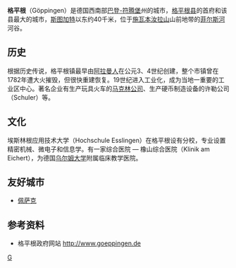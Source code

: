 {{德国城市
| 市徽图 = Image:Wappen Goeppingen.png
| 在德国内的位置图 = 
| 所属联邦州 = 巴登-符腾堡州
| 所属行政区 = 斯图加特行政区
| 所属县 = 格平根县
| 坐标纬度 = 48
| 坐标纬度分 = 42
| 坐标经度 = 9
| 坐标经度分 = 39
| 海拔高度 = 323
| 面积 = 59.22
| 人口 = 57,627
| 统计时间 = 2006年12月31日
| 人口密度 = 973
| 邮政编码 = 73033–73037
| 电话区号 = 07161, 07165, 07163
| 汽车牌号 = GP
| 政府地址 = Hauptstraße 1<br />73033 Göppingen
| 政府网站 = www.goeppingen.de
|}}
'''格平根'''（Göppingen）是德国西南部[[巴登-符腾堡|巴登-符腾堡]]州的城市，[[格平根县|格平根县]]的首府和该县最大的城市，[[斯图加特|斯图加特]]以东约40千米，位于[[施瓦本汝拉山|施瓦本汝拉山]]山前地带的[[菲爾斯河_(巴登－符騰堡州)|菲尔斯河]]河谷。

==历史==
根据历史传说，格平根镇最早由[[阿拉曼人|阿拉曼人]]在公元3、4世纪创建，整个市镇曾在1782年遭大火摧毁，但很快重建恢复。19世纪进入工业化，成为当地一重要的工业区中心。著名企业有生产玩具火车的[[馬克林_(公司)|马克林公司]]、生产硬币制造设备的许勒公司（Schuler）等。

==文化==
埃斯林根应用技术大学（Hochschule Esslingen）在格平根设有分校，专业设置精密机械、微电子和信息学。有一家综合医院 — 橡山综合医院（Klinik am Eichert），为德国[[乌尔姆大学|乌尔姆大学]]附属临床教学医院。

==友好城市==
* {{FRA}} [[佩萨克|佩萨克]]

==参考资料==
*格平根政府网站 http://www.goeppingen.de {{Wayback|url=http://www.goeppingen.de/ |date=20120716222911 }}

{{格平根郡行政區劃}}
{{Authority control}}

[[Category:巴登-符腾堡州市镇|G]]